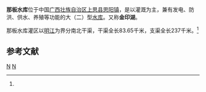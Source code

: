 {{Infobox Reservoir | 
|name                     = 那板水库
|nickname                 = 金印湖
|image                    = 
|image_caption            = 
|map                      = 
|map_caption              = 
|pushpin_map              = China
|pushpin_map_caption      = 那板水库在中国的位置
|code                     = BHA42A20142
|class                    = 大（二）型[[水库|水库]]
|location_of_reservoir    = [[广西壮族自治区|广西壮族自治区]][[上思县|上思县]][[思阳镇|思阳镇]]
|location_of_dam          = [[思阳镇|思阳镇]]
|inflow                   = [[明江|明江]]
|outflow                  = 明江
|catchment_area           = 494
|reservoir_area           = 
|mean_depth               = 
|maximum_depth            = 
|flood_level              = 
|normal_water_level       = 
|dead_water_level         = 
|water_quality            = 
|island                   = 
|maximum_storage_capacity = 7.02亿
|normal_storage_capacity  = 
|dead_storage_capacity    = 
|type_of_dam              = 
|elevation_of_dam         = 
|height_of_dam            = 57
|length_of_dam            = 
|width_of_dam             = 
|installed_capacity       = 12600kW
|irrigated_area           = 8620公顷
|start                    = 1958年10月
|complete                 = 1960年9月
|cost                     = 
|emigrate                 = 
|latd = 22
|latm = 08
|lats = 11
|latNS = N
|longd = 108
|longm = 00
|longs = 08
|longEW = E
|website = 
|footnotes = <ref>{{Cite web |url=http://www.tsdh.net/%E6%B0%B4%E5%88%A9%E6%96%87%E7%8C%AE%E6%B1%87%E7%BC%96/PDF%E6%96%87%E6%A1%A3/%E4%B8%AD%E5%9B%BD%E6%B0%B4%E5%BA%93%E5%90%8D%E7%A7%B0%E4%BB%A3%E7%A0%81.pdf |title=中国水库名称代码 |access-date=2019-05-09 |archive-url=https://web.archive.org/web/20150505182029/http://www.tsdh.net/%E6%B0%B4%E5%88%A9%E6%96%87%E7%8C%AE%E6%B1%87%E7%BC%96/PDF%E6%96%87%E6%A1%A3/%E4%B8%AD%E5%9B%BD%E6%B0%B4%E5%BA%93%E5%90%8D%E7%A7%B0%E4%BB%A3%E7%A0%81.pdf |archive-date=2015-05-05 |dead-url=yes }}</ref><ref name="陆杰臣">{{cite journal |title=膨胀土渠道的防塌防渗处理 |author=陆杰臣，黄河光 |journal=节水灌溉|year=2001 |volume= |issue=5 |pages= |url=http://d.wanfangdata.com.cn/Periodical_jsgg200105009.aspx }}</ref><ref>{{Cite web |url=http://www.gx.xinhuanet.com/dtzx/shangsi/lyjd.htm |title=上思旅游景点 |access-date=2010-09-27 |archive-url=https://web.archive.org/web/20110426042603/http://www.gx.xinhuanet.com/dtzx/shangsi/lyjd.htm |archive-date=2011-04-26 |dead-url=yes }}</ref>
}}
<mapframe latitude="22.0739" longitude="108.0516" zoom="11" width="280" height="300" align="right" />
'''那板水库'''位于中国[[广西壮族自治区|广西壮族自治区]][[上思县|上思县]][[思阳镇|思阳镇]]，是以灌溉为主，兼有发电、防洪、供水、养殖等功能的大（二）型[[水库|水库]]。又称'''金印湖'''。

那板水库灌区以[[明江|明江]]为界分南北干渠，干渠全长83.65千米，支渠全长237千米。<ref name="陆杰臣"/>


==参考文献==
{{reflist}}

[[Category:广西水库|N]]
[[Category:上思县|N]]